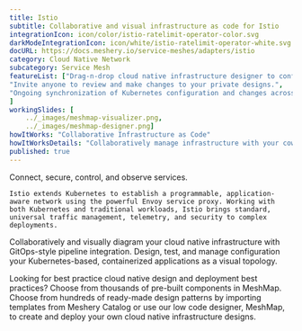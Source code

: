 ```yaml
---
title: Istio  
subtitle: Collaborative and visual infrastructure as code for Istio
integrationIcon: icon/color/istio-ratelimit-operator-color.svg
darkModeIntegrationIcon: icon/white/istio-ratelimit-operator-white.svg
docURL: https://docs.meshery.io/service-meshes/adapters/istio
category: Cloud Native Network
subcategory: Service Mesh
featureList: ["Drag-n-drop cloud native infrastructure designer to configure, model, and deploy your workloads.",
"Invite anyone to review and make changes to your private designs.",
"Ongoing synchronization of Kubernetes configuration and changes across any number of clusters."
]
workingSlides: [
    ../_images/meshmap-visualizer.png,
    ../_images/meshmap-designer.png]
howItWorks: "Collaborative Infrastructure as Code"
howItWorksDetails: "Collaboratively manage infrastructure with your coworkers synchronously sharing the same designs."
published: true
---
```

<p>
    Connect, secure, control, and observe services.
</p>
<p>

    Istio extends Kubernetes to establish a programmable, application-aware network using the powerful Envoy service proxy. Working with both Kubernetes and traditional workloads, Istio brings standard, universal traffic management, telemetry, and security to complex deployments.

</p>

<p>Collaboratively and visually diagram your cloud native infrastructure with GitOps-style pipeline integration. Design, test, and manage configuration your Kubernetes-based, containerized applications as a visual topology.</p>

<p>Looking for best practice cloud native design and deployment best practices? Choose from thousands of pre-built components in MeshMap. Choose from hundreds of ready-made design patterns by importing templates from Meshery Catalog or use our low code designer, MeshMap, to create and deploy your own cloud native infrastructure designs.

</p>